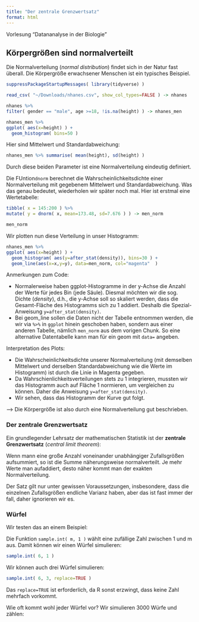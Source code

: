 ```yaml
---
title: "Der zentrale Grenzwertsatz"
format: html
---
```


Vorlesung "Datananalyse in der Biologie"

## Körpergrößen sind normalverteilt

Die Normalverteilung (*normal distribution*) findet sich in der Natur fast überall. Die Körpergröße erwachsener Menschen ist ein typisches Beispiel.

```r
suppressPackageStartupMessages( library(tidyverse) )

read_csv( "~/Downloads/nhanes.csv", show_col_types=FALSE ) -> nhanes

nhanes %>%
filter( gender == "male", age >=18, !is.na(height) ) -> nhanes_men

nhanes_men %>% 
ggplot( aes(x=height) ) + 
  geom_histogram( bins=50 )
```

Hier sind Mittelwert und Standardabweichung:

```r
nhanes_men %>% summarise( mean(height), sd(height) )
```

Durch diese beiden Parameter ist eine Normalverteilung eindeutig definiert.

Die FUntion`dnorm` berechnet die Wahrscheinlichkeitsdichte einer Normalverteilung mit
gegebenem Mittelwert und Standardabweichung. Was das genau bedeutet, wiederholen wir später noch mal. Hier ist erstmal eine Wertetabelle:

```r
tibble( x = 145:200 ) %>%
mutate( y = dnorm( x, mean=173.48, sd=7.676 ) ) -> men_norm

men_norm
```
Wir plotten nun diese Verteilung in unser Histogramm:

```r
nhanes_men %>% 
ggplot( aes(x=height) ) + 
  geom_histogram( aes(y=after_stat(density)), bins=30 ) +
  geom_line(aes(x=x,y=y), data=men_norm, col="magenta"  )
```

Anmerkungen zum Code:

- Normalerweise haben ggplot-Histogramme in der y-Achse die Anzahl der Werte für jedes Bin (jede Säule). Diesmal möchten wir die sog. Dichte (*density*), d.h., die y-Achse soll so skaliert werden, dass die Gesamt-Fläche des Histogramms sich zu 1 addiert. Deshalb die Spezial-Anweisung `y=after_stat(density)`.
- Bei geom_line sollen die Daten nicht der Tabelle entnommen werden, die wir via `%>%` in `ggplot` hinein geschoben haben, sondern aus einer anderen Tabelle, nämlich `men_norm` aus dem vorigen Chunk. So eine alternative Datentabelle kann man für ein geom mit `data=` angeben.

Interpretation des Plots:

- Die Wahrscheinlichkeitsdichte unserer Normalverteilung (mit demselben Mittelwert und derselben Standardabweichung wie die Werte im Histogramm) ist durch die Linie in Magenta gegeben.
- Da Wahrschienlichkeitsverteilungen stets zu 1 integrieren, mussten wir das Histogramm auch auf Fläche 1 normieren, um vergleichen zu können. Daher die Anweisung `y=after_stat(density)`.
- Wir sehen, dass das Histogramm der Kurve gut folgt.

--> Die Körpergröße ist also durch eine Normalverteilung gut beschrieben.

### Der zentrale Grenzwertsatz

Ein grundlegender Lehrsatz der mathematischen Statistik ist der **zentrale Grenzwertsatz** (*central limit theorem*):

Wenn mann eine große Anzahl voneinander unabhängiger Zufallsgrößen aufsummiert, so ist die Summe näherungsweise normalverteilt. Je mehr Werte man aufaddiert, desto näher kommt man der exakten Normalverteilung.

Der Satz gilt nur unter gewissen Voraussetzungen, insbesondere, dass die einzelnen Zufallsgrößen endliche Varianz haben, aber das ist fast immer der fall, daher ignorieren wir es.

### Würfel

Wir testen das an einem Beispiel:

Die Funktion `sample.int( m, 1 )` wählt eine zufällige Zahl zwischen 1 und m aus. Damit können wir einen Würfel simulieren:

```r
sample.int( 6, 1 )
```

Wir können auch drei Würfel simulieren:

```r
sample.int( 6, 3, replace=TRUE )
```

Das `replace=TRUE` ist erforderlich, da R sonst erzwingt, dass keine Zahl mehrfach vorkommt.

Wie oft kommt wohl jeder Würfel vor? Wir simulieren 3000 Würfe und zählen:

```r

```